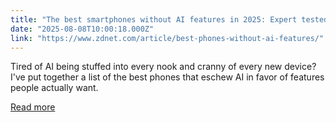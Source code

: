 ```yaml
---
title: "The best smartphones without AI features in 2025: Expert tested and recommended"
date: "2025-08-08T10:00:18.000Z"
link: "https://www.zdnet.com/article/best-phones-without-ai-features/"
---
```


Tired of AI being stuffed into every nook and cranny of every new device? I've put together a list of the best phones that eschew AI in favor of features people actually want.

[Read more](https://www.zdnet.com/article/best-phones-without-ai-features/)

